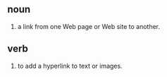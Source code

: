 == noun ==

#a link from one Web page or Web site to another.

== verb ==

#to add a hyperlink to text or images.